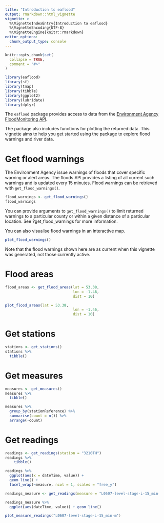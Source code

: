 ```yaml
---
title: "Introduction to eaflood"
output: rmarkdown::html_vignette
vignette: >
  %\VignetteIndexEntry{Introduction to eaflood}
  %\VignetteEncoding{UTF-8}
  %\VignetteEngine{knitr::rmarkdown}
editor_options: 
  chunk_output_type: console
---
```


```r
knitr::opts_chunk$set(
  collapse = TRUE,
  comment = "#>"
)
```

```r
library(eaflood)
library(sf)
library(tmap)
library(tibble)
library(ggplot2)
library(lubridate)
library(dplyr)
```

The `eaflood` package provides access to data from the 
[Environment Agency FloodMonitoring API](https://environment.data.gov.uk/flood-monitoring/doc/reference).

The package also includes functions for plotting the returned data. This 
vignette aims to help you get started using the package to explore flood 
warnings and river data.

# Get flood warnings

The Environment Agency issue warnings of floods that cover specific warning or 
alert areas. The floods API provides a listing of all current such warnings and 
is updated every 15 minutes. Flood warnings can be retrieved with 
`get_flood_warnings()`.


```r
flood_warnings <- get_flood_warnings()
flood_warnings
```

You can provide arguments to `get_flood_warnings()` to limit returned warnings 
to a particular county or within a given distance of a particular location. 
See ?get_flood_warnings for more information.

You can also visualise flood warnings in an interactive map.

```r
plot_flood_warnings()
```

Note that the flood warnings shown here are as current when this vignette was generated, not those currently active. 

# Flood areas

```r
flood_areas <- get_flood_areas(lat = 53.38,
                               lon = -1.46,
                               dist = 10)
```

```r
plot_flood_areas(lat = 53.38,
                               lon = -1.46,
                               dist = 10)
```



# Get stations

```r
stations <- get_stations()
stations %>% 
  tibble()
```

# Get measures

```r
measures <- get_measures()
measures %>% 
  tibble()

measures %>% 
  group_by(stationReference) %>% 
  summarise(count = n()) %>% 
  arrange(-count)
```

# Get readings

```r
readings <- get_readings(station = "3210TH")
readings %>% 
    tibble()

readings %>% 
  ggplot(aes(x = dateTime, value)) + 
  geom_line() + 
  facet_wrap(~measure, ncol = 1, scales = "free_y")
```

```r
readings_measure <- get_readings(measure = "L0607-level-stage-i-15_min-m")

readings_measure %>% 
  ggplot(aes(dateTime, value)) + geom_line()
```

```r
plot_measure_readings("L0607-level-stage-i-15_min-m")
```

